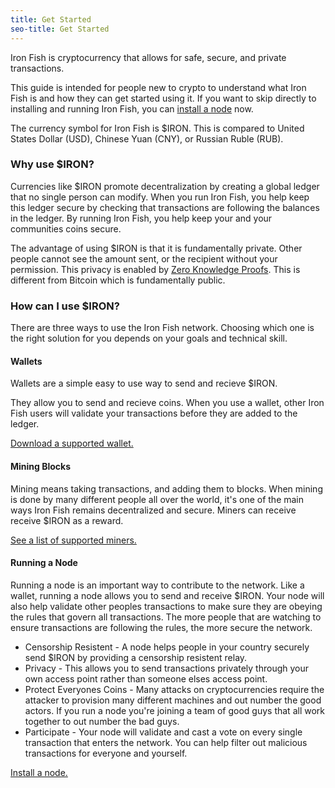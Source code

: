 ```yaml
---
title: Get Started
seo-title: Get Started
---
```


Iron Fish is cryptocurrency that allows for safe, secure, and private transactions.

This guide is intended for people new to crypto to understand what Iron Fish is and how they can get started using it. If you want to skip directly to installing and running Iron Fish, you can [install a node](/use/get-started/installation) now.

The currency symbol for Iron Fish is $IRON. This is compared to United States Dollar (USD), Chinese Yuan (CNY), or Russian Ruble (RUB).

### Why use $IRON?

Currencies like $IRON promote decentralization by creating a global ledger that no single person can modify. When you run Iron Fish, you help keep this ledger secure by checking that transactions are following the balances in the ledger. By running Iron Fish, you help keep your and your communities coins secure.

The advantage of using $IRON is that it is fundamentally private. Other people cannot see the amount sent, or the recipient without your permission. This privacy is enabled by [Zero Knowledge Proofs](https://www.youtube.com/watch?v=BT88s7_VtC8&t=380s&ab_channel=ETHGlobal). This is different from Bitcoin which is fundamentally public.

### How can I use $IRON?

There are three ways to use the Iron Fish network. Choosing which one is the right solution for you depends on your goals and technical skill.

#### Wallets

Wallets are a simple easy to use way to send and recieve $IRON.

They allow you to send and recieve coins. When you use a wallet, other Iron Fish users will validate your transactions before they are added to the ledger.

[Download a supported wallet.](/use/ecosystem?category=wallets)

#### Mining Blocks

Mining means taking transactions, and adding them to blocks. When mining is done by many different people all over the world, it's one of the main ways Iron Fish remains decentralized and secure. Miners can receive receive $IRON as a reward.

[See a list of supported miners.](/use/get-started/mining)

#### Running a Node

Running a node is an important way to contribute to the network. Like a wallet, running a node allows you to send and receive $IRON. Your node will also help validate other peoples transactions to make sure they are obeying the rules that govern all transactions. The more people that are watching to ensure transactions are following the rules, the more secure the network.

 - Censorship Resistent - A node helps people in your country securely send $IRON by providing a censorship resistent relay.
 - Privacy - This allows you to send transactions privately through your own access point rather than someone elses access point.
 - Protect Everyones Coins - Many attacks on cryptocurrencies require the attacker to provision many different machines and out number the good actors. If you run a node you're joining a team of good guys that all work together to out number the bad guys.
 - Participate - Your node will validate and cast a vote on every single transaction that enters the network. You can help filter out malicious transactions for everyone and yourself.

[Install a node.](/use/get-started/installation)
